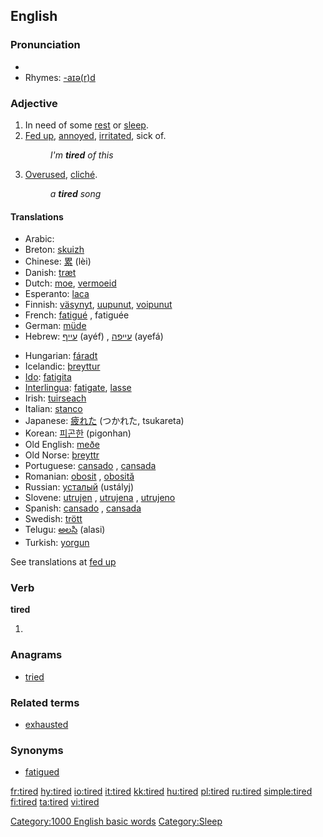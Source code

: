 ==English==

===Pronunciation===
*{{audio|en-us-tired.ogg|Audio (US)}}
*Rhymes: [[Rhymes:English:-aɪə(r)d|-aɪə(r)d]]

===Adjective===
{{en-adj}}

# In need of some [[rest]] or [[sleep]].
# [[fed up|Fed up]], [[annoyed]], [[irritated]], sick of.
#: ''I'm '''tired''' of this''
# [[overused|Overused]], [[cliché]].
#: ''a '''tired''' song''

====Translations====
{{trans-top|in need of rest or sleep}}
*Arabic: {{ARchar|[[متعب]]}} {{Unicode|(mútʕab)}}
*Breton: [[skuizh]]
*Chinese: [[累]] (lèi)
*Danish: [[træt]]
*Dutch: [[moe]], [[vermoeid]]
*Esperanto: [[laca]]
*Finnish: [[väsynyt]], [[uupunut]], [[voipunut]]
*French: [[fatigué]] {{m}}, fatiguée {{f}}
*German: [[müde]]
*Hebrew: [[עייף]] (ayéf) {{m}}, [[עייפה]] (ayefá) {{f}}
{{trans-mid}}
*Hungarian: [[fáradt]]
*Icelandic: [[þreyttur]]
*[[Ido]]: [[fatigita]]
*[[Interlingua]]: [[fatigate]], [[lasse]]
*Irish: [[tuirseach]]
*Italian: [[stanco]]
*Japanese: [[疲れた]] (つかれた, tsukareta)
*Korean: [[피곤한]] (pigonhan)
*Old English: [[meðe]]
*Old Norse: [[þreyttr]]
*Portuguese: [[cansado]] {{m}}, [[cansada]] {{f}}
*Romanian: [[obosit]] {{m}}, [[obosită]] {{f}}
*Russian: [[усталый]] (ustályj)
*Slovene: [[utrujen]] {{m}}, [[utrujena]] {{f}}, [[utrujeno]] {{n}}
*Spanish: [[cansado]] {{m}}, [[cansada]] {{f}}
*Swedish: [[trött]]
*Telugu: [[అలసి]] (alasi)
*Turkish: [[yorgun]]
{{trans-bottom}}

{{trans-top|fed up}}
See translations at [[fed up#Translations|fed up]]
{{trans-bottom}}

{{trans-top|overused}}
{{trans-mid}}
{{trans-bottom}}

===Verb===
'''tired'''

# {{past of|[[tire]]|lang=English}}

===Anagrams===
*[[tried]]

===Related terms===
*[[exhausted]]

===Synonyms===
*[[fatigued]]

[[Category:1000 English basic words]]
[[Category:Sleep]]

[[fr:tired]]
[[hy:tired]]
[[io:tired]]
[[it:tired]]
[[kk:tired]]
[[hu:tired]]
[[pl:tired]]
[[ru:tired]]
[[simple:tired]]
[[fi:tired]]
[[ta:tired]]
[[vi:tired]]